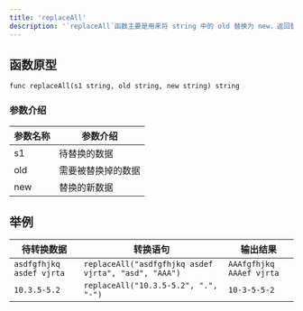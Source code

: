 ```yaml
---
title: 'replaceAll'
description: '`replaceAll`函数主要是用来将 string 中的 old 替换为 new，返回替换后的 string'
---
```


## 函数原型

`func replaceAll(s1 string, old string, new string) string`

### 参数介绍

| 参数名称 | 参数介绍      |
|------|-----------|
| s1   | 待替换的数据    |
| old  | 需要被替换掉的数据 |
| new  | 替换的新数据    |

## 举例


| 待转换数据                    | 转换语句                                                 | 输出结果                     |
|--------------------------|------------------------------------------------------|--------------------------|
| `asdfgfhjkq asdef vjrta` | `replaceAll("asdfgfhjkq asdef vjrta", "asd", "AAA")` | `AAAfgfhjkq AAAef vjrta` |
| `10.3.5-5.2`             | `replaceAll("10.3.5-5.2", ".", "-")`                 | `10-3-5-5-2`             |


